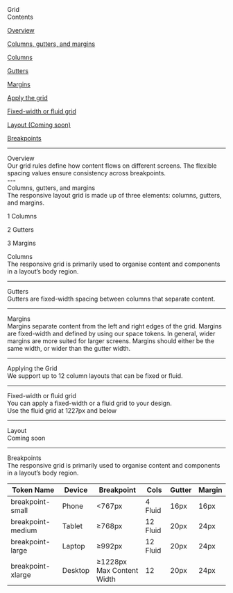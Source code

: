 
<Meta title="Foundation/Grid" />

<style>
  {`
  table {
    border-collapse: collapse;
    border: none;
  }
  tr:first-child {
    border-top: none;
  }
  td {
    border: none !important;
  }
  th {
    border: none !important;
    font-size: 36px;
  }
  .token-column {
    width: 270px;
    text-align: left;
  }
  .device-column {
    width: 140px;
    text-align: left;
  }
  .breakpoint-column {
    width: 170px;
    text-align: left;
  }
  .token-fit {
    background: #eeeeee; 
    border-radius: 8px; 
    padding: 8px;
    text-align: left;
    display: inline-block;
  }
  .grid {
    border-radius: 16px;
    height: 900px;
    width: 800px;
    box-shadow: 0px 4px 9px 0px rgba(0, 0, 0, 0.10), 0px 16px 16px 0px rgba(0, 0, 0, 0.09), 0px 36px 22px 0px rgba(0, 0, 0, 0.05), 0px 64px 26px 0px rgba(0, 0, 0, 0.01), 0px 100px 28px 0px rgba(0, 0, 0, 0.00);
  }
  .margin-left {
    width: 24px;
    height: 900px;
    float: left;
    background: rgba(250, 0, 255, 0.1);
    border-radius: 16px 0 0 16px;
    display: inline-block;
  }
  .margin-right {
    width: 24px;
    height: 900px;
    float: right;
    background: rgba(250, 0, 255, 0.1);
    border-radius: 0 16px 16px 0;
    display: inline-block;
  }
  .top-row {
    width: 800px;
    height: 120px;
    flex-shrink: 0;
    background-color: white;
    border-radius: 16px 16px 0 0;
    box-shadow: 0px 0px 1px 0px rgba(0, 0, 0, 0.12), 0px 2px 2px 0px rgba(0, 0, 0, 0.10), 0px 3px 2px 0px rgba(0, 0, 0, 0.06), 0px 6px 2px 0px rgba(0, 0, 0, 0.02), 0px 10px 3px 0px rgba(0, 0, 0, 0.00);
  }
  .box {
    display: inline-block;
    width: 170px;
    height: 170px;
    border-radius: 16px;
    background-color: white;
    border-bottom: 1px solid rgba(190, 190, 190, 1); 
    margin-top: 24px;
    margin-right: 24px;
  }
  .box-right {
    display: inline-block;
    width: 170px;
    height: 170px;
    border-radius: 16px;
    background-color: white;
    border-bottom: 1px solid rgba(190, 190, 190, 1); 
    margin-top: 24px;
  }
  .title {
    font-size: 64px;
    font-weight: 600;
  }
  .heading-1 {
    font-size: 40px;
    font-weight: 600;
  }
  .text {
    font-size: 16px;
    font-weight: 400;
    color: black;
  }
  `}

</style>

<div className="title">Grid</div>

<div style={{ height: '48px'}}/>

<div style={{fontSize: '28px' }}>Contents</div>
<div style={{ height: '16px'}}/>
<p><a href="#overview" target="_self" className='text'><u>Overview</u></a></p>
<p><a href="#columnsguttersmargins" target="_self" className='text'><u>Columns, gutters, and margins</u></a></p>
<p><a href="#columns" target="_self" className='text'><u>Columns</u></a></p>
<p><a href="#gutters" target="_self" className='text'><u>Gutters</u></a></p>
<p><a href="#margins" target="_self" className='text'><u>Margins</u></a></p>
<p><a href="#applythegrid" target="_self" className='text'><u>Apply the grid</u></a></p>
<p><a href="#fixedwidth" target="_self" className='text'><u>Fixed-width or fluid grid</u></a></p>
<p><a href="#layout" target="_self" className='text'><u>Layout (Coming soon)</u></a></p>
<p><a href="#breakpoints" target="_self" className='text'><u>Breakpoints</u></a></p>
<div style={{ height: '48px'}}/>

---

<div style={{ height: '48px'}}/>
<span id="overview" className='heading-1'> Overview</span> 
<div style={{ height: '32px'}}/>
<span className='text'>Our grid rules define how content flows on different screens. The flexible spacing values ensure consistency across breakpoints.</span>
<div style={{ height: '48px'}}/>
---

<div style={{ height: '48px'}}/>
<span id="columnsguttersmargins" className='heading-1'>Columns, gutters, and margins</span> 
<div style={{ height: '32px'}}/>
<span className='text'>The responsive layout grid is made up of three elements: columns, gutters, and margins.</span>
<div style={{ height: '48px'}}/>

<img src={ColMarGut} alt='' />

<div>
  <p>1 Columns</p>
  <p>2 Gutters</p>
  <p>3 Margins</p>
</div>

<div style={{ height: '48px'}}/>
<span id="columns" className='heading-1'>Columns</span> 
<div style={{ height: '32px'}}/>
<span className='text'>The responsive grid is primarily used to organise content and components in a layout’s body region.</span>
<div style={{ height: '48px'}}/>

<img src={Columns} alt='' />

<div style={{ height: '48px'}}/>

---
<div style={{ height: '48px'}}/>
<span id="gutters" className='heading-1'>Gutters</span> 
<div style={{ height: '32px'}}/>
<span className='text'>Gutters are fixed-width spacing between columns that separate content.</span>
<div style={{ height: '48px'}}/>

<img src={Gutters} alt='' />

<div style={{ height: '48px'}}/>

---
<div style={{ height: '48px'}}/>
<span id="margins" className='heading-1'>Margins</span> 
<div style={{ height: '32px'}}/>
<span className='text'>Margins separate content from the left and right edges of the grid. Margins are fixed-width and defined by using our space tokens. In general, wider margins are more suited for larger screens. Margins should either be the same width, or wider than the gutter width.</span>
<div style={{ height: '48px'}}/>

<img src={Margins} alt='' />

<div style={{ height: '48px'}}/>

---
<div style={{ height: '48px'}}/>
<span id="applyingthegrid" className='heading-1'>Applying the Grid</span> 
<div style={{ height: '32px'}}/>
<span className='text'>We support up to 12 column layouts that can be fixed or fluid.</span>
<div style={{ height: '48px'}}/>

<img src={ApplyGrid} alt='' />

<div style={{ height: '48px'}}/>

---
<div style={{ height: '48px'}}/>
<span id="fixedwidth" className='heading-1'>Fixed-width or fluid grid</span> 
<div style={{ height: '32px'}}/>
<span className='text'>You can apply a fixed-width or a fluid grid to your design.</span>
<div style={{ height: '48px'}}/>

<img src={Fixed} alt='' />

<div style={{ height: '32px'}}/>
<span className='text'>Use the fluid grid at 1227px and below</span>
<div style={{ height: '32px'}}/>

<img src={Fluid} alt='' />

<div style={{ height: '48px'}}/>

---
<div style={{ height: '48px'}}/>
<span id="layout" className='heading-1'>Layout</span> 
<div style={{ height: '32px'}}/>
<span className='text'>Coming soon</span>
<div style={{ height: '48px'}}/>

<div style={{ height: '48px'}}/>

---
<div style={{ height: '48px'}}/>
<span id="breakpoints" className='heading-1'>Breakpoints</span> 
<div style={{ height: '32px'}}/>
<span className='text'>The responsive grid is primarily used to organise content and components in a layout’s body region.</span>
<div style={{ height: '48px'}}/>

<table>
  <thead>
    <tr style={{height: '70px'}}>
      <th className='token-column'>
        Token Name
      </th>
      <th className='device-column'>
        Device
      </th>
      <th className='breakpoint-column'>
        Breakpoint
      </th>
      <th className='device-column'>
        Cols
      </th>
      <th className='device-column'>
        Gutter
      </th>
      <th className='device-column'>
        Margin
      </th>
    </tr>
  </thead>
  <tbody>
    <tr style={{height: '100px', backgroundColor: 'transparent'}}>
      <td className='token-column'>
        <div className='token-fit'>
          breakpoint-small
        </div>
      </td>
      <td className='device-column'>
        Phone
      </td>
      <td className='breakpoint-column'>
        &lt;767px
      </td>
      <td className='device-column'>
        4 Fluid
      </td>
      <td className='device-column'>
        16px
      </td>
      <td className='device-column'>
        16px
      </td>
    </tr>
    <tr style={{height: '100px', backgroundColor: 'transparent'}}>
      <td className='token-column'>
        <div className='token-fit'>
          breakpoint-medium
        </div>
      </td>
      <td className='device-column'>
        Tablet
      </td>
      <td className='breakpoint-column'>
        &ge;768px
      </td>
      <td className='device-column'>
        12 Fluid
      </td>
      <td className='device-column'>
        20px
      </td>
      <td className='device-column'>
        24px
      </td>
    </tr>
    <tr style={{height: '100px', backgroundColor: 'transparent'}}>
      <td className='token-column'>
        <div className='token-fit'>
          breakpoint-large
        </div>
      </td>
      <td className='device-column'>
        Laptop
      </td>
      <td className='breakpoint-column'>
        &ge;992px
      </td>
      <td className='device-column'>
        12 Fluid
      </td>
      <td className='device-column'>
        20px
      </td>
      <td className='device-column'>
        24px
      </td>
    </tr>
    <tr style={{height: '100px', backgroundColor: 'transparent'}}>
      <td className='token-column'>
        <div className='token-fit'>
          breakpoint-xlarge
        </div>
      </td>
      <td className='device-column'>
        Desktop
      </td>
      <td className='breakpoint-column'>
        &ge;1228px <br />
        Max Content Width
      </td>
      <td className='device-column'>
        12
      </td>
      <td className='device-column'>
        20px
      </td>
      <td className='device-column'>
        24px
      </td>
    </tr>
  </tbody>
</table>